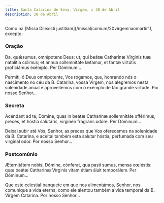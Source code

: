 ```yaml
---
title: Santa Catarina de Sena, Virgem, a 30 de Abril
description: 30 de Abril
---
```


<aside>
  Como na [Missa Dilexísti justitiam](/missal/comum/20virgemnaomartir1),
  excepto:
</aside>

### Oração

<div class="side-by-side not-content">

Da, quǽsumus, omnípotens Deus: ut, qui beátæ Catharínæ Vírginis tuæ
    natalítia cólimus; et ánnua sollemnitáte lætámur, et tantæ virtútis
    proficiámus exémplo. Per Dóminum...

Permiti, ó Deus omnipotente, Vos rogamos, que, honrando nós o nascimento no
    céu da B. Catarina, vossa Virgem, nos alegremos nesta solenidade anual e
    aproveitemos com o exemplo de tão grande virtude. Por nosso Senhor...

</div>

### Secreta

<div class="side-by-side not-content">

Acéndant ad te, Dómine, quas in beátæ Catharínæ sollemnitáte offérimus,
    preces, et hóstia salutáris, virgíneo fragrans odóre. Per Dóminum...

Deixai subir até Vós, Senhor, as preces que Vos oferecemos na solenidade da
    B. Catarina, e aceitai também esta salutar hóstia, perfumada com seu
    virginal odor. Por nosso Senhor...

</div>

### Postcomúnio

<div class="side-by-side not-content">

Æternitátem nobis, Dómine, cónferat, qua pasti sumus, mensa cœléstis: quæ
    beátæ Catharinæ Vírginis vitam étiam áluit temporálem. Per Dóminum...

Que este celestial banquete em que nos alimentámos, Senhor, nos comunique a
    vida eterna, como ele alentou também a vida temporal da B. Virgem Catarina.
    Por nosso Senhor...

</div>
